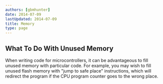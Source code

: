 ```yaml
---
authors: [gbmhunter]
date: 2014-07-09
lastUpdated: 2014-07-09
title: Memory
type: page
---
```


<WarningIsNotes />

## What To Do With Unused Memory

When writing code for microcontrollers, it can be advantageous to fill unused memory with particular code. For example, you may wish to fill unused flash memory with "jump to safe place" instructions, which will redirect the program if the CPU program counter goes to the wrong place.
